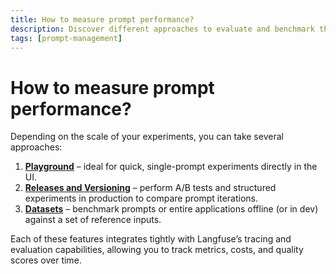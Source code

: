 ```yaml
---
title: How to measure prompt performance?
description: Discover different approaches to evaluate and benchmark the performance of your prompts using Langfuse features like Playground, Releases & Versioning, and Datasets.
tags: [prompt-management]
---
```


# How to measure prompt performance?

Depending on the scale of your experiments, you can take several approaches:

1. **[Playground](/docs/prompt-management/features/playground)** – ideal for quick, single-prompt experiments directly in the UI.
2. **[Releases and Versioning](/docs/observability/features/releases-and-versioning)** – perform A/B tests and structured experiments in production to compare prompt iterations.
3. **[Datasets](/docs/evaluation/features/datasets)** – benchmark prompts or entire applications offline (or in dev) against a set of reference inputs.

Each of these features integrates tightly with Langfuse’s tracing and evaluation capabilities, allowing you to track metrics, costs, and quality scores over time. 